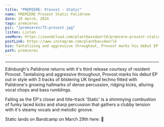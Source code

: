 ---
title: "PREMIERE: Provost - Static"
name: PREMIERE Provost Static Palidrone
date: 26 march, 2024
tags: premieres
pic: "/premieres/75-provost.jpg"
listen: Listen
seeMore: https://soundcloud.com/plantbassdworld/premiere-provost-static
postLink: https://www.instagram.com/plantbassdworld
bio: Tantalising and aggressive throughout, Provost marks his debut EP out in style with 3 tracks of blistering UK tinged techno fitted with Palidrone's growing hallmarks of dense percussion, ridging kicks, alluring vocal chops and bass rumblings.
path: premieres
---

<SoundCloud url="https://soundcloud.com/plantbassdworld/premiere-provost-static" name="Static" />

<hr />

Edinburgh's Palidrone returns with it's third release courtesy of resident Provost. Tantalising and aggressive throughout, Provost marks his debut EP out in style with 3 tracks of blistering UK tinged techno fitted with Palidrone's growing hallmarks of dense percussion, ridging kicks, alluring vocal chops and bass rumblings.

Falling as the EP's closer and title-track 'Static' is a shimmying combustion of funky laced kicks and sharp percussion that gathers a clubby tension with it's steamy vocals and melodic groove.

Static lands on Bandcamp on March 29th here: <HoverLink url="https://provostuk.bandcamp.com/album/static"  external /> 🌱
